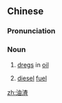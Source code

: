 ==Chinese==
{{zh-forms}}

===Pronunciation===
{{zh-pron
|m=yóuzhā,er=y
|c=jau4 zaa1
|cat=n
}}

===Noun===
{{zh-noun}}

# [[dregs]] in [[oil]]
# {{lb|zh|chiefly|Cantonese}} [[diesel]] [[fuel]]

[[zh:油渣]]